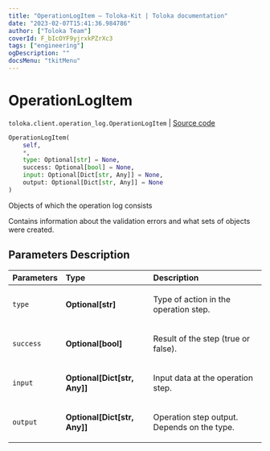 ```yaml
---
title: "OperationLogItem — Toloka-Kit | Toloka documentation"
date: "2023-02-07T15:41:36.984786"
author: ["Toloka Team"]
coverId: F_bIcOYF9yjrxkPZrXc3
tags: ["engineering"]
ogDescription: ""
docsMenu: "tkitMenu"
---
```


# OperationLogItem
`toloka.client.operation_log.OperationLogItem` | [Source code](https://github.com/Toloka/toloka-kit/blob/v1.1.3/src/client/operation_log.py#L6)

```python
OperationLogItem(
    self,
    *,
    type: Optional[str] = None,
    success: Optional[bool] = None,
    input: Optional[Dict[str, Any]] = None,
    output: Optional[Dict[str, Any]] = None
)
```

Objects of which the operation log consists

Contains information about the validation errors and what sets of objects were created.

## Parameters Description

| Parameters | Type | Description |
| :----------| :----| :-----------|
`type`|**Optional\[str\]**|<p>Type of action in the operation step.</p>
`success`|**Optional\[bool\]**|<p>Result of the step (true or false).</p>
`input`|**Optional\[Dict\[str, Any\]\]**|<p>Input data at the operation step.</p>
`output`|**Optional\[Dict\[str, Any\]\]**|<p>Operation step output. Depends on the type.</p>